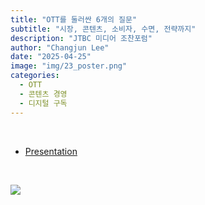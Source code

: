 ```yaml
---
title: "OTT를 둘러싼 6개의 질문"
subtitle: "시장, 콘텐츠, 소비자, 수면, 전략까지" 
description: "JTBC 미디어 조찬포럼"
author: "Changjun Lee"
date: "2025-04-25"
image: "img/23_poster.png"
categories: 
  - OTT
  - 콘텐츠 경영
  - 디지털 구독
---
```


<br>

-   [Presentation](pdf/JTBC_ott.pdf)

<br>

![](img/23_poster.png)
